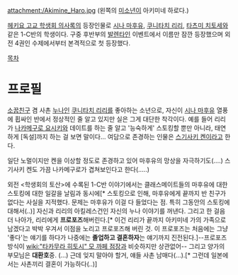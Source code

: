 attachment:/Akimine_Haro.jpg
(왼쪽의 [[미소년]]이 아키미네 하로다.)

[[헤키요 고교 학생회 의사록]]의 등장인물로 [[시나 마후유]], [[쿠니타치 리리]], [[타츠미 치토세]]와 같은 1-C반의 학생이다. 구중 후반부의 [[발렌타인]] 이벤트에서 이름만 잠깐 등장했으며 외전 4권인 수제에서부터 본격적으로 첫 등장했다.

[[목차]]

= 프로필 = 
[[소꿉친구]] 겸 사촌 [[누나]]인 [[쿠니타치 리리]]를 좋아하는 소년으로, 자신이 [[시나 마후유]] 열풍에 휩싸인 반에서 정상적인 줄 알고 있지만 실은 그게 대단한 착각이다. 예를 들어 리리가 [[나카메구로 요시키]]와 데이트를 하는 줄 알고 '능숙하게' 스토킹할 뿐만 아니라, 태연하게 [독설]까지 하는 걸 보면 말이다… 여담으로 존경하는 인물은 [[스기사키 켄]]이라고 한다. 

일단 노멀이지만 켄을 이상할 정도로 존경하고 있어 마후유의 망상을 자극하기도(....) 스기사키 켄도 가끔 나카메구로가 겹쳐보인다고 한다(.....)

외전 <학생회의 토산>에 수록된 1-C반 이야기에서는 클래스메이트들의 마후유에 대한 스토킹에 대한 일갈을 날림과 동시에[* 스토킹으로 인해, 마후유에게 끝까지 반 친구가 없다는 사실을 지적했다. 문제는 마후유가 이걸 다 들었다는 점. 특히 그동안의 스토킹에 대해서(..)] 자신과 리리의 아킬레스건인 자신의 누나 이야기를 꺼낸다. 그리고 한 걸음 더 나아가, 리리에게 '''프로포즈'''해버린다.[* 이건 리리가 끝까지 아키미네 가의 가족으로 남겠다고 박박 우겨서 이점을 노리고 프로포즈해 버린 것. 이 프로포즈는 처음에는 그냥 '좋다'는 얘기를 하다가 나중에는 '''졸업하고 결혼하자'''는 얘기까지 진전된다.]--프로포즈 방식이 [[wiki:"타카무라 히토시" 모 까페 점장]]과 비슷하지만 상관없어-- 그리고 양가의 부모님은 '''대환호'''중. (...) 근데 잊지 말아야 할거, 얘들 사촌 남매다(...).[* 그런데 일본에서는 사촌끼리 결혼이 가능하다(..)]
